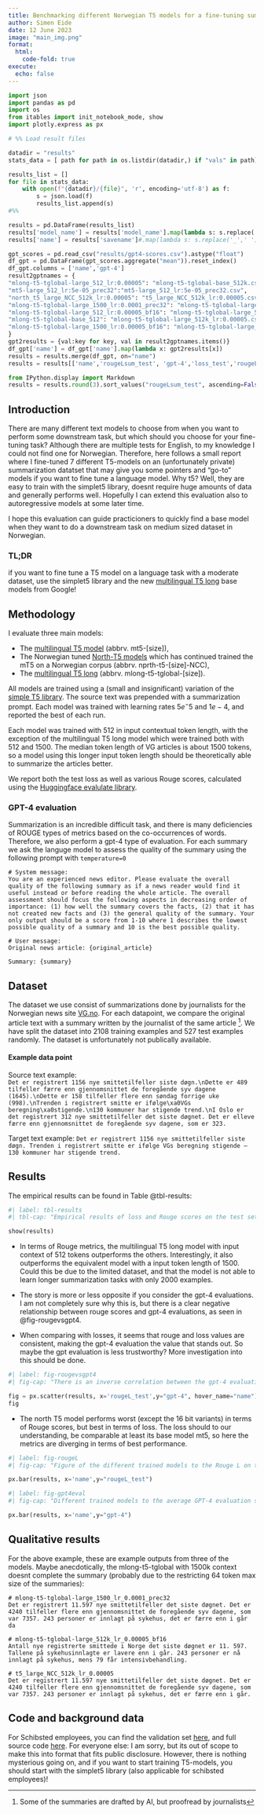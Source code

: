 ```yaml
---
title: Benchmarking different Norwegian T5 models for a fine-tuning summarization task
author: Simen Eide
date: 12 June 2023
image: "main_img.png"
format:
  html:
    code-fold: true
execute:
  echo: false
---
```


```python

import json
import pandas as pd
import os
from itables import init_notebook_mode, show
import plotly.express as px

# %% Load result files

datadir = "results"
stats_data = [ path for path in os.listdir(datadir,) if "vals" in path]

results_list = []
for file in stats_data:
    with open(f"{datadir}/{file}", 'r', encoding='utf-8') as f:
        s = json.load(f)
        results_list.append(s)
#%%

results = pd.DataFrame(results_list)
results['model_name'] = results['model_name'].map(lambda s: s.replace('/',' '))
results['name'] = results['savename']#.map(lambda s: s.replace('_',' '))

gpt_scores = pd.read_csv("results/gpt4-scores.csv").astype("float")
df_gpt = pd.DataFrame(gpt_scores.aggregate("mean")).reset_index()
df_gpt.columns = ['name','gpt-4']
result2gptnames = {
"mlong-t5-tglobal-large_512_lr:0.00005": "mlong-t5-tglobal-base_512k.csv",
"mt5-large_512_lr:5e-05_prec32":"mt5-large_512_lr:5e-05_prec32.csv",
"north_t5_large_NCC_512k_lr:0.00005": "t5_large_NCC_512k_lr:0.00005.csv",
"mlong-t5-tglobal-large_1500_lr:0.0001_prec32": "mlong-t5-tglobal-large_1500_lr:0.0001_prec32.csv",
"mlong-t5-tglobal-large_512_lr:0.00005_bf16": "mlong-t5-tglobal-large_512k_lr:0.00005_bf16.csv",
"mlong-t5-tglobal-base_512": "mlong-t5-tglobal-large_512k_lr:0.00005.csv",
"mlong-t5-tglobal-large_1500_lr:0.00005_bf16": "mlong-t5-tglobal-large_1500k_lr:0.00005_bf16.csv"
}
gpt2results = {val:key for key, val in result2gptnames.items()}
df_gpt['name'] = df_gpt['name'].map(lambda x: gpt2results[x])
results = results.merge(df_gpt, on="name")
results = results[['name','rougeLsum_test', 'gpt-4','loss_test','rougeL_test','rouge1_test','rouge2_test']] # 'loss_train',

from IPython.display import Markdown
results = results.round(3).sort_values("rougeLsum_test", ascending=False)

```


## Introduction
There are many different text models to choose from when you want to perform some downstream task, but which should you choose for your fine-tuning task?
Although there are multiple tests for English, to my knowledge I could not find one for Norwegian. Therefore, here follows a small report where I fine-tuned 7 different T5-models on an (unfortunately private) summarization datatset that may give you some pointers and "go-to" models if you want to fine tune a language model. 
Why t5? Well, they are easy to train with the simplet5 library, doesnt require huge amounts of data and generally performs well. Hopefully I can extend this evaluation also to autoregressive models at some later time.

I hope this evaluation can guide practicioners to quickly find a base model when they want to do a downstream task on medium sized dataset in Norwegian.

### TL;DR 
if you want to fine tune a T5 model on a language task with a moderate dataset, use the simplet5 library and the new [multilingual T5 long](https://huggingface.co/agemagician/mlong-t5-tglobal-large) base models from Google!



## Methodology
I evaluate three main models: 

- The [multilingual T5 model](https://huggingface.co/google/mt5-large) (abbrv. mt5-[size]),  
- The Norwegian tuned [North-T5 models](https://huggingface.co/north/t5_large_NCC) which has continued trained the  mT5 on a Norwegian corpus (abbrv. nprth-t5-[size]-NCC),  
- The [multilingual T5 long](https://huggingface.co/agemagician/mlong-t5-tglobal-large) (abbrv. mlong-t5-tglobal-[size]).

All models are trained using a (small and insignificant) variation of the [simple T5 library](https://github.com/Shivanandroy/simpleT5).
The source text was prepended with a summarization prompt.
Each model was trained with learning rates $5e^-5$ and $1e-4$, and reported the best of each run.

Each model was trained with 512 in input contextual token length, with the exception of the multilingual T5 long model which were trained both with 512 and 1500.
The median token length of VG articles is about 1500 tokens, so a model using this longer input token length should be theoretically able to summarize the articles better.

We report both the test loss as well as various Rouge scores, calculated using the [Huggingface evalulate library](https://github.com/huggingface/evaluate).

### GPT-4 evaluation
Summarization is an incredible difficult task, and there is many deficiencies of ROUGE types of metrics based on the co-occurrences of words. Therefore, we also perform a gpt-4 type of evaluation.
For each summary we ask the languge model to assess the quality of the summary using the following prompt with `temperature=0`
```
# System message:
You are an experienced news editor. Please evaluate the overall quality of the following summary as if a news reader would find it useful instead or before reading the whole article. The overall assessment should focus the following aspects in decreasing order of importance: (1) how well the summary covers the facts, (2) that it has not created new facts and (3) the general quality of the summary. Your only output should be a score from 1-10 where 1 describes the lowest possible quality of a summary and 10 is the best possible quality.

# User message:
Original news article: {original_article}

Summary: {summary}
```

## Dataset
The dataset we use consist of summarizations done by journalists for the Norwegian news site [VG.no](https://vg.no). 
For each datapoint, we compare the original article text with a summary written by the journalist of the same article ^[Some of the summaries are drafted by AI, but proofread by journalists]. We have split the dataset into 2108 training examples and 527 test examples randomly. The dataset is unfortunately not publically available.

#### Example data point

Source text example:  
```Det er registrert 1156 nye smittetilfeller siste døgn.\nDette er 489 tilfeller færre enn gjennomsnittet de foregående syv dagene (1645).\nDette er 158 tilfeller flere enn søndag forrige uke (998).\nTrenden i registrert smitte er ifølge\xa0VGs beregning\xa0stigende.\n130 kommuner har stigende trend.\nI Oslo er det registrert 312 nye smittetilfeller det siste døgnet. Det er elleve færre enn gjennomsnittet de foregående syv dagene, som er 323.```

Target text example:
```Det er registrert 1156 nye smittetilfeller siste døgn. Trenden i registrert smitte er ifølge VGs beregning stigende – 130 kommuner har stigende trend.```

## Results
The empirical results can be found in Table @tbl-results:

```python
#| label: tbl-results
#| tbl-cap: "Empirical results of loss and Rouge scores on the test set"

show(results)
```


- In terms of Rouge metrics, the multilingual T5 long model with input context of 512 tokens outperforms the others.
Interestingly, it also outperforms the equivalent model with a input token length of 1500.
Could this be due to the limited dataset, and that the model is not able to learn longer summarization tasks with only 2000 examples.

- The story is more or less opposite if you consider the gpt-4 evaluations. I am not completely sure why this is, but there is a clear negative relationship between rouge scores and gpt-4 evaluations, as seen in @fig-rougevsgpt4.
- When comparing with losses, it seems that rouge and loss values are consistent, making the gpt-4 evaluation the value that stands out. So maybe the gpt evaluation is less trustworthy? More investigation into this should be done.

```python
#| label: fig-rougevsgpt4
#| fig-cap: "There is an inverse correlation between the gpt-4 evaluation score and the rouge metric."

fig = px.scatter(results, x='rougeL_test',y="gpt-4", hover_name="name")
fig
```

- The north T5 model performs worst (except the 16 bit variants) in terms of Rouge scores, but best in terms of loss. The loss should to our understanding, be comparable at least its base model mt5, so here the metrics are diverging in terms of best performance.

```python
#| label: fig-rougeL
#| fig-cap: "Figure of the different trained models to the Rouge L on the test set"

px.bar(results, x='name',y="rougeL_test")

```

```python
#| label: fig-gpt4eval
#| fig-cap: "Different trained models to the average GPT-4 evaluation score on the test set"

px.bar(results, x='name',y="gpt-4")
```

## Qualitative results
For the above example, these are example outputs from three of the models. Maybe anecdotically, the mlong-t5-tglobal with 1500k context doesnt complete the summary (probably due to the restricting 64 token max size of the summaries):

```
# mlong-t5-tglobal-large_1500_lr_0.0001_prec32
Det er registrert 11.597 nye smittetilfeller det siste døgnet. Det er 4240 tilfeller flere enn gjennomsnittet de foregående syv dagene, som var 7357. 243 personer er innlagt på sykehus, det er færre enn i går da

# mlong-t5-tglobal-large_512k_lr_0.00005_bf16
Antall nye registrerte smittede i Norge det siste døgnet er 11. 597. Tallene på sykehusinnlagte er lavere enn i går. 243 personer er nå innlagt på sykehus, mens 79 får intensivbehandling.

# t5_large_NCC_512k_lr_0.00005
Det er registrert 11.597 nye smittetilfeller det siste døgnet. Det er 4240 tilfeller flere enn gjennomsnittet de foregående syv dagene, som var 7357. 243 personer er innlagt på sykehus, det er færre enn i går.
```


## Code and background data
For Schibsted employees, you can find the validation set [here](https://docs.google.com/spreadsheets/d/19cU_MWYDNEvBLUj5G72fkBcVBNzQDg8ugnHGNz4U7vM/edit?usp=sharing), and full source code [here](https://github.schibsted.io/simen-eide/finetune-north-t5-summarization). For everyone else: I am sorry, but its out of scope to make this into format that fits public disclosure. However, there is nothing mysterious going on, and if you want to start training T5-models, you should start with the simplet5 library (also applicable for schibsted employees)!